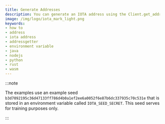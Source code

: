 ```yaml
---
title: Generate Addresses
description: You can generate an IOTA address using the Client.get_addresses() function that will return a list of tuples with the generated addresses.
image: /img/logo/iota_mark_light.png
keywords:
- how to
- address
- iota address
- addressgetter
- environment variable
- java
- nodejs
- python
- rust
- wasm
---
```


:::note

The examples use an example seed `b3d7092195c36d47133ff786d4b0a1ef2ee6a0052f6e87b6dc337935c70c531e` that is stored in an
environment variable called `IOTA_SEED_SECRET`. This seed serves for training purposes only.

:::

<Tabs groupId="language">
    <TabItem value="java" label="Java">
        <JavaGenerateAddresses/>
    </TabItem>
    <TabItem value="nodejs" label="Nodejs">
        <NodejsGenerateAddresses/>
    </TabItem>
    <TabItem value="python" label="Python">
        <PythonGenerateAddresses/>
    </TabItem>
    <TabItem value="rust" label="Rust">
        <RustGenerateAddresses/>
    </TabItem>
    <TabItem value="wasm" label="Wasm">
        <WasmGenerateAddresses/>
    </TabItem>
</Tabs>

